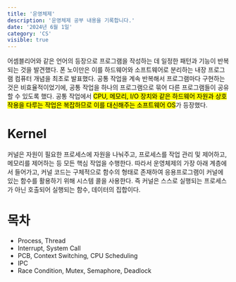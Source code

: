 ```yaml
---
title: '운영체제'
description: '운영체제 공부 내용을 기록합니다.'
date: '2024년 6월 1일'
category: 'CS'
visible: true
---
```



어셈블리어와 같은 언어의 등장으로 프로그램을 작성하는 데 일정한 패턴과 기능이 반복되는 것을 발견했다.
폰 노이만은 이를 하드웨어와 소프트웨어로 분리하는 내장 프로그램 컴퓨터 개념을 최초로 발표했다.
공통 작업을 계속 반복해서 프로그램마다 구현하는 것은 비효율적이었기에, 공통 작업을 하나의 프로그램으로 묶어 다른 프로그램들이 공유할 수 있도록 했다.
공통 작업에서 <mark>CPU, 메모리, I/O 장치와 같은 하드웨어 자원과 상호작용을 다루는 작업은 복잡하므로 이를 대신해주는 소프트웨어 OS</mark>가 등장했다.

# Kernel

커널은 자원이 필요한 프로세스에 자원을 나눠주고, 프로세스를 작업 관리 및 제어하고, 메모리를 제어하는 등 모든 핵심 작업을 수행한다.
따라서 운영체제의 가장 아래 계층에서 들어가고, 커널 코드는 구체적으로 함수의 형태로 존재하여 응용프로그램이 커널에 있는 함수를 활용하기 위해 시스템 콜을 사용한다.
즉 커널은 스스로 실행되는 프로세스가 아닌 호출되어 실행되는 함수, 데이터의 집합이다.

# 목차

* <Link to={'Process & Thread'}>Process, Thread</Link>
* <Link to={'Interrupt & System Call'}>Interrupt, System Call</Link>
* <Link to={'CPU Scheduling'}>PCB, Context Switching, CPU Scheduling</Link>
* <Link to={'IPC'}>IPC</Link>
* <Link to={'Race Condition'}>Race Condition, Mutex, Semaphore, Deadlock</Link>